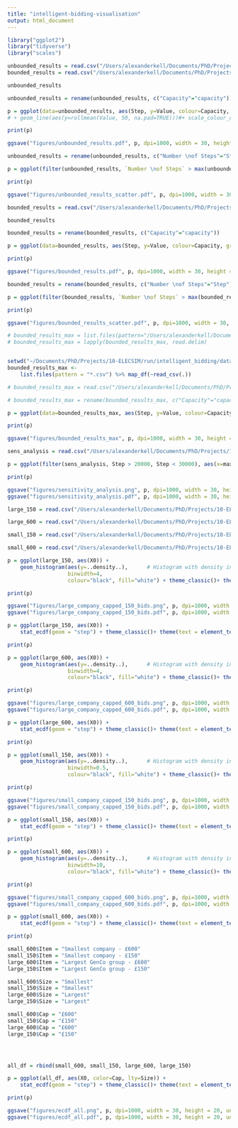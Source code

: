 ```yaml
---
title: "intelligent-bidding-visualisation"
output: html_document
---
```


```r
library("ggplot2")
library("tidyverse")
library("scales")
```




```r
unbounded_results = read.csv("/Users/alexanderkell/Documents/PhD/Projects/10-ELECSIM/run/intelligent_bidding/data/results/reward_df.csv")
bounded_results = read.csv("/Users/alexanderkell/Documents/PhD/Projects/10-ELECSIM/run/intelligent_bidding/data/results/reward_df_150.csv")

```


```r
unbounded_results
```

```r
unbounded_results = rename(unbounded_results, c("Capacity"="capacity"))

p = ggplot(data=unbounded_results, aes(Step, y=Value, colour=Capacity, group=Capacity)) + geom_line(alpha=0.8)+ theme_classic()+ theme(text = element_text(size=22.5), plot.margin=grid::unit(c(5,0,0,0), "mm")) + ylab("Average £/MWh Accepted") + scale_x_continuous(labels = comma) + xlab("Number of Steps") 
# + geom_line(aes(y=rollmean(Value, 50, na.pad=TRUE)))#+ scale_colour_continuous(formatter = comma)

print(p)

ggsave("figures/unbounded_results.pdf", p, dpi=1000, width = 30, height = 20, units = "cm")
```

```r

unbounded_results = rename(unbounded_results, c("Number \nof Steps"="Step"))

p = ggplot(filter(unbounded_results, `Number \nof Steps` > max(unbounded_results$`Number \nof Steps`)-40000), aes(x=Capacity, y=Value, color=`Number \nof Steps`)) + geom_point(size=3) + theme_classic()+ theme(text = element_text(size=22.5), plot.margin=grid::unit(c(5,0,0,0), "mm")) + ylab("Average £/MWh Accepted") + xlab("Capacity of Agents using RL") + ylim(0,250) + scale_x_continuous(labels = comma)

print(p)

ggsave("figures/unbounded_results_scatter.pdf", p, dpi=1000, width = 30, height = 20, units = "cm")

```



```r
bounded_results = read.csv("/Users/alexanderkell/Documents/PhD/Projects/10-ELECSIM/run/intelligent_bidding/data/results/reward_df_150.csv")

bounded_results

```

```r
bounded_results = rename(bounded_results, c("Capacity"="capacity"))

p = ggplot(data=bounded_results, aes(Step, y=Value, colour=Capacity, group=Capacity)) + geom_line(alpha=0.8)+ theme_classic()+ theme(text = element_text(size=22.5), plot.margin=grid::unit(c(0,0,0,0), "mm")) + ylab("Average £/MWh Accepted") + scale_x_continuous(labels = comma) + xlab("Number of Steps") #+ geom_line(aes(y=rollmean(Value, 50, na.pad=TRUE))) #+ scale_colour_continuous(formatter = comma)

print(p)

ggsave("figures/bounded_results.pdf", p, dpi=1000, width = 30, height = 20, units = "cm")

```


```r
bounded_results = rename(bounded_results, c("Number \nof Steps"="Step"))

p = ggplot(filter(bounded_results, `Number \nof Steps` > max(bounded_results$`Number \nof Steps`)-40000), aes(x=Capacity, y=Value, color=`Number \nof Steps`)) + geom_point(size=3) + theme_classic()+ theme(text = element_text(size=22.5), plot.margin=grid::unit(c(5,0,0,0), "mm")) + scale_x_continuous(labels = comma) + ylab("Average £/MWh Accepted") + xlab("Capacity of Agents using RL") + ylim(0,85)

print(p)

ggsave("figures/bounded_results_scatter.pdf", p, dpi=1000, width = 30, height = 20, units = "cm")

```


```r
# bounded_results_max = list.files(pattern="/Users/alexanderkell/Documents/PhD/Projects/10-ELECSIM/run/intelligent_bidding/data/rl_rewards/max/unbounded/*.csv")
# bounded_results_max = lapply(bounded_results_max, read.delim)


setwd("~/Documents/PhD/Projects/10-ELECSIM/run/intelligent_bidding/data/rl_rewards/max/unbounded/")
bounded_results_max <-
    list.files(pattern = "*.csv") %>% map_df(~read_csv(.))

```

```r
# bounded_results_max = read.csv("/Users/alexanderkell/Documents/PhD/Projects/10-ELECSIM/run/intelligent_bidding/data/rl_rewards/max/unbounded/")

# bounded_results_max = rename(bounded_results_max, c("Capacity"="capacity"))

p = ggplot(data=bounded_results_max, aes(Step, y=Value, colour=Capacity, group=Capacity)) + geom_line(alpha=0.8)+ theme_classic()+ theme(text = element_text(size=22.5), plot.margin=grid::unit(c(0,0,0,0), "mm")) + ylab("Average £/MWh Accepted") + xlab("Number of Steps") #+ geom_line(aes(y=rollmean(Value, 50, na.pad=TRUE))) #+ scale_colour_continuous(formatter = comma)

print(p)

ggsave("figures/bounded_results_max", p, dpi=1000, width = 30, height = 20, units = "cm")
```

```r
sens_analysis = read.csv("/Users/alexanderkell/Documents/PhD/Projects/10-ELECSIM/run/intelligent_bidding/data/processed/sensitivity_analysis/sensitivity_analysis_results.csv")

p = ggplot(filter(sens_analysis, Step > 20000, Step < 30000), aes(x=max_bid, y=Value, color=Step)) + geom_point() + geom_smooth() + xlab("Capped bid level (£/MWh)") + ylab("Average accepted bid (£/MWh)")+ theme_classic()+ theme(text = element_text(size=22.5), plot.margin=grid::unit(c(0,0,0,0), "mm")) + stat_summary(geom = "errorbar", fun.data = mean_se)

print(p)

ggsave("figures/sensitivity_analysis.png", p, dpi=1000, width = 30, height = 20, units = "cm")
ggsave("figures/sensitivity_analysis.pdf", p, dpi=1000, width = 30, height = 20, units = "cm")


```


```r

large_150 = read.csv("/Users/alexanderkell/Documents/PhD/Projects/10-ELECSIM/run/intelligent_bidding/data/processed/bids/large_company_150.csv")

large_600 = read.csv("/Users/alexanderkell/Documents/PhD/Projects/10-ELECSIM/run/intelligent_bidding/data/processed/bids/set_of_bids_df_large_company_600.csv")

small_150 = read.csv("/Users/alexanderkell/Documents/PhD/Projects/10-ELECSIM/run/intelligent_bidding/data/processed/bids/set_of_bids_df_small_company_150.csv")

small_600 = read.csv("/Users/alexanderkell/Documents/PhD/Projects/10-ELECSIM/run/intelligent_bidding/data/processed/bids/set_of_bids_df_small_company_600.csv")

```

```r

p = ggplot(large_150, aes(X0)) + 
    geom_histogram(aes(y=..density..),      # Histogram with density instead of count on y-axis
                   binwidth=4,
                   colour="black", fill="white") + theme_classic()+ theme(text = element_text(size=22.5), plot.margin=grid::unit(c(0,0,0,0), "mm")) + xlab("Prices bid (£/MWh)") + ylab("Density")

print(p)

ggsave("figures/large_company_capped_150_bids.png", p, dpi=1000, width = 30, height = 20, units = "cm")
ggsave("figures/large_company_capped_150_bids.pdf", p, dpi=1000, width = 30, height = 20, units = "cm")


```

```r


p = ggplot(large_150, aes(X0)) + 
    stat_ecdf(geom = "step") + theme_classic()+ theme(text = element_text(size=22.5), plot.margin=grid::unit(c(0,0,0,0), "mm")) + xlab("Prices bid (£/MWh)") + ylab("Density")

print(p)

```



```r


p = ggplot(large_600, aes(X0)) + 
    geom_histogram(aes(y=..density..),      # Histogram with density instead of count on y-axis
                   binwidth=4,
                   colour="black", fill="white") + theme_classic()+ theme(text = element_text(size=22.5), plot.margin=grid::unit(c(0,0,0,0), "mm")) + xlab("Prices bid (£/MWh)") + ylab("Density")

print(p)

ggsave("figures/large_company_capped_600_bids.png", p, dpi=1000, width = 30, height = 20, units = "cm")
ggsave("figures/large_company_capped_600_bids.pdf", p, dpi=1000, width = 30, height = 20, units = "cm")

```

```r


p = ggplot(large_600, aes(X0)) + 
    stat_ecdf(geom = "step") + theme_classic()+ theme(text = element_text(size=22.5), plot.margin=grid::unit(c(0,0,0,0), "mm")) + xlab("Prices bid (£/MWh)") + ylab("Density")

print(p)

```



```r
p = ggplot(small_150, aes(X0)) + 
    geom_histogram(aes(y=..density..),      # Histogram with density instead of count on y-axis
                   binwidth=0.5,
                   colour="black", fill="white") + theme_classic()+ theme(text = element_text(size=22.5), plot.margin=grid::unit(c(0,0,0,0), "mm")) + xlab("Prices bid (£/MWh)") + ylab("Density")

print(p)

ggsave("figures/small_company_capped_150_bids.png", p, dpi=1000, width = 30, height = 20, units = "cm")
ggsave("figures/small_company_capped_150_bids.pdf", p, dpi=1000, width = 30, height = 20, units = "cm")


```

```r


p = ggplot(small_150, aes(X0)) + 
    stat_ecdf(geom = "step") + theme_classic()+ theme(text = element_text(size=22.5), plot.margin=grid::unit(c(0,0,0,0), "mm")) + xlab("Prices bid (£/MWh)") + ylab("Density")

print(p)

```


```r
p = ggplot(small_600, aes(X0)) + 
    geom_histogram(aes(y=..density..),      # Histogram with density instead of count on y-axis
                   binwidth=10,
                   colour="black", fill="white") + theme_classic()+ theme(text = element_text(size=22.5), plot.margin=grid::unit(c(0,0,0,0), "mm")) + xlab("Prices bid (£/MWh)") + ylab("Density")

print(p)

ggsave("figures/small_company_capped_600_bids.png", p, dpi=1000, width = 30, height = 20, units = "cm")
ggsave("figures/small_company_capped_600_bids.pdf", p, dpi=1000, width = 30, height = 20, units = "cm")


```

```r


p = ggplot(small_600, aes(X0)) + 
    stat_ecdf(geom = "step") + theme_classic()+ theme(text = element_text(size=22.5), plot.margin=grid::unit(c(0,0,0,0), "mm")) + xlab("Prices bid (£/MWh)") + ylab("Density") +  scale_x_continuous(trans='log10')

print(p)

```

```r

small_600$Item = "Smallest company - £600"
small_150$Item = "Smallest company - £150"
large_600$Item = "Largest GenCo group - £600"
large_150$Item = "Largest GenCo group - £150"

small_600$Size = "Smallest"
small_150$Size = "Smallest"
large_600$Size = "Largest"
large_150$Size = "Largest"

small_600$Cap = "£600"
small_150$Cap = "£150"
large_600$Cap = "£600"
large_150$Cap = "£150"




all_df = rbind(small_600, small_150, large_600, large_150)

p = ggplot(all_df, aes(X0, color=Cap, lty=Size)) + 
    stat_ecdf(geom = "step") + theme_classic()+ theme(text = element_text(size=22.5), plot.margin=grid::unit(c(0,0,0,0), "mm")) + xlab("Prices bid log10(£/MWh)") + ylab("Density") +  scale_x_continuous(trans='log10', labels = comma) # + theme(legend.position="bottom")

print(p)

ggsave("figures/ecdf_all.png", p, dpi=1000, width = 30, height = 20, units = "cm")
ggsave("figures/ecdf_all.pdf", p, dpi=1000, width = 30, height = 20, units = "cm")


```

